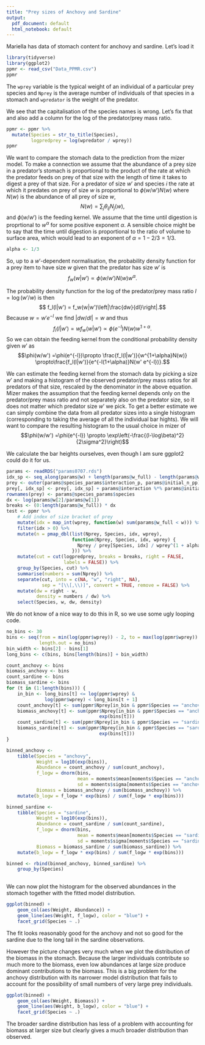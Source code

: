 ```yaml
---
title: "Prey sizes of Anchovy and Sardine"
output:
  pdf_document: default
  html_notebook: default
---
```


Mariella has data of stomach content for anchovy and sardine.
Let's load it

```r
library(tidyverse)
library(ggplot2)
ppmr <- read_csv("Data_PPMR.csv")
ppmr
```

The `wprey` variable is the typical weight of an individual of
a particular prey species and `Nprey` is the average number of individuals
of that species in a stomach and `wpredator` is the weight of the predator.

We see that the capitalisation of the species names is wrong. Let's fix that
and also add a column for the log of the predator/prey mass ratio.
```r
ppmr <- ppmr %>% 
  mutate(Species = str_to_title(Species),
         logpredprey = log(wpredator / wprey))
ppmr
```

We want to compare the stomach data to the prediction from the mizer model. To
make a connection we assume that the abundance of a prey size in a predator's
stomach is proportional to the product of the rate at which the predator feeds
on prey of that size with the length of time it takes to digest a prey of that
size. For a predator of size $w'$ and species $i$ the rate at which it predates
on prey of size $w$ is proportional to $\phi(w/ w')N(w)$ where $N(w)$ is the
abundance of all prey of size $w$, 
$$N(w)=\sum_j\theta_{ij}N_j(w),$$ 
and $\phi(w/w')$ is the feeding kernel. We assume that the time until digestion
is proprtional to $w^\alpha$ for some positive exponent $\alpha$. A sensible
choice might be to say that the time until digestion is proportional to the
ratio of volume to surface area, which would lead to an exponent of 
$\alpha = 1 - 2/3 = 1/3$.
```r
alpha <- 1/3
```

So, up to a $w'$-dependent normalisation, the probability density function for a
prey item to have size $w$ given that the predator has size $w'$ is
$$f_w(w|w') \propto \phi(w/ w')N(w)w^\alpha.$$

The probability density function for the log of the predator/prey mass ratio
$l=\log(w'/w)$ is then
$$ f_l(l|w') = f_w(w|w')\left|\frac{dw}{dl}\right|.$$
Because $w = w' e^{-l}$ we find $|dw/dl|=w$ and thus
$$f_l(l|w') = w f_w(w|w')\propto\phi(e^{-l})N(w)w^{1+\alpha}.$$
So we can obtain the feeding kernel from the conditional probability density 
given $w'$ as
$$\phi(w/w') =\phi(e^{-l})\propto \frac{f_l(l|w')}{w^{1+\alpha}N(w)}
\propto\frac{f_l(l|w')}{e^{-l(1+\alpha)}N(w' e^{-l})}.$$

We can estimate the feeding kernel from the stomach data by picking a size $w'$ and making a histogram
of the observed predator/prey mass ratios for all predators of that size, rescaled by 
the denominator in the above equation. Mizer makes the assumption that the
feeding kernel depends only on the predator/prey mass ratio and not separately also 
on the predator size, so it does not matter which predator size $w'$ we pick. To
get a better estimate we can simply combine the data from all predator sizes into
a single histogram (corresponding to taking the average of all the individual bar hights).
We will want to compare the resulting histogram to the usual choice in mizer of
$$\phi(w/w') =\phi(e^{-l}) \propto \exp\left(-\frac{(l-\log\beta)^2}{2\sigma^2}\right)$$


We calculate the bar heights ourselves, even though I am sure ggplot2 could
do it for us.
```r
params <- readRDS("params0707.rds")
idx_sp <- seq_along(params@w) + length(params@w_full) - length(params@w)
prey <- outer(params@species_params$interaction_p, params@initial_n_pp)
prey[, idx_sp] <- prey[, idx_sp] + params@interaction %*% params@initial_n
rownames(prey) <- params@species_params$species
dx <- log(params@w[2]/params@w[1])
breaks <- (0:length(params@w_full)) * dx
test <- ppmr %>% 
    # Add index of size bracket of prey
    mutate(idx = map_int(wprey, function(w) sum(params@w_full < w))) %>% 
    filter(idx > 0) %>% 
    mutate(n = pmap_dbl(list(Nprey, Species, idx, wprey),
                        function(Nprey, Species, idx, wprey) {
                          Nprey / prey[Species, idx] / wprey^(1 + alpha)
                        })) %>% 
    mutate(cut = cut(logpredprey, breaks = breaks, right = FALSE,
                     labels = FALSE)) %>% 
    group_by(Species, cut) %>% 
    summarise(numbers = sum(Nprey)) %>% 
    separate(cut, into = c(NA, "w", "right", NA), 
             sep = "[\\[,\\)]", convert = TRUE, remove = FALSE) %>% 
    mutate(dw = right - w,
           density = numbers / dw) %>% 
    select(Species, w, dw, density)
```

We do not know
of a nice way to do this in R, so we use some ugly looping code.
```r
no_bins <- 30
bins <- seq(from = min(log(ppmr$wprey)) - 2, to = max(log(ppmr$wprey)) + 2,
            length.out = no_bins)
bin_width <- bins[2] - bins[1]
long_bins <- c(bins, bins[length(bins)] + bin_width)

count_anchovy <- bins
biomass_anchovy <- bins
count_sardine <- bins
biomass_sardine <- bins
for (t in (1:length(bins))) {
    in_bin <- long_bins[t] <= log(ppmr$wprey) & 
              log(ppmr$wprey) < long_bins[t + 1]
    count_anchovy[t] <- sum(ppmr$Nprey[in_bin & ppmr$Species == "anchovy"])
    biomass_anchovy[t] <- sum(ppmr$Nprey[in_bin & ppmr$Species == "anchovy"] *
                                  exp(bins[t]))
    count_sardine[t] <- sum(ppmr$Nprey[in_bin & ppmr$Species == "sardine"])
    biomass_sardine[t] <- sum(ppmr$Nprey[in_bin & ppmr$Species == "sardine"] *
                                  exp(bins[t]))
}

binned_anchovy <- 
    tibble(Species = "anchovy",
           Weight = log10(exp(bins)),
           Abundance = count_anchovy / sum(count_anchovy),
           f_logw = dnorm(bins, 
                          mean = moments$mean[moments$Species == "anchovy"],
                          sd = moments$sigma[moments$Species == "anchovy"]),
           Biomass = biomass_anchovy / sum(biomass_anchovy)) %>%
    mutate(b_logw = f_logw * exp(bins) / sum(f_logw * exp(bins)))

binned_sardine <- 
    tibble(Species = "sardine",
           Weight = log10(exp(bins)),
           Abundance = count_sardine / sum(count_sardine),
           f_logw = dnorm(bins, 
                          mean = moments$mean[moments$Species == "sardine"],
                          sd = moments$sigma[moments$Species == "sardine"]),
           Biomass = biomass_sardine / sum(biomass_sardine)) %>%
    mutate(b_logw = f_logw * exp(bins) / sum(f_logw * exp(bins)))

binned <- rbind(binned_anchovy, binned_sardine) %>%
    group_by(Species)
                
```

We can now plot the histogram for the observed abundances in the stomach 
together with the fitted model distribution.
```r

ggplot(binned) +
    geom_col(aes(Weight, Abundance)) +
    geom_line(aes(Weight, f_logw), color = "blue") +
    facet_grid(Species ~ .)
```
The fit looks reasonably good for the anchovy and not so good for the sardine
due to the long tail in the sardine observations.

However the picture changes very much when we plot the distribution of the
biomass in the stomach. Because the larger individuals contribute so much
more to the biomass, even low abundances at large size produce dominant
contributions to the biomass. This is a big problem for the anchovy
distribution with its narrower model distribution that fails to account 
for the possibility of small numbers of very large prey individuals.
```r
ggplot(binned) +
    geom_col(aes(Weight, Biomass)) +
    geom_line(aes(Weight, b_logw), color = "blue") +
    facet_grid(Species ~ .)
```
The broader sardine distribution has less of a problem with accounting for 
biomass at larger size but clearly gives a much broader distribution than
observed.
